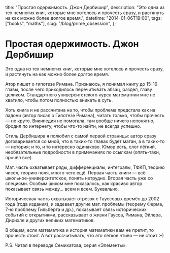   title: "Простая одержимость. Джон Дербишир",
  description:
    "Это одна из тех немногих книг, которые мне хотелось и прочесть сразу, и растянуть на как можно более долгое время.",
  datetime: "2014-01-06T19:00",
  tags: ["books", "maths"],
  slug: "/blog/prime_obsession",
};

# Простая одержимость. Джон Дербишир

Это одна из тех немногих книг, которые мне хотелось и прочесть сразу, и растянуть на как можно более долгое время.

Атор пишет о гипотезе Римана. Признаюсь, я понимал книгу до 15-16 главы, после чего приходилось перечитывать абзац, раздел, главу целиком. Стандартного университетского курса математики мне не хватило, чтобы потом полностью вникать в суть.

Хоть книга и не рассчитана на то, чтобы проблема предстала как на ладони (автор писал о Гипотезе Римана), читать только, чтобы прочесть — не круто. Википедия не помогала, там вообще ничего непонятно, бродил по интернету, чтобы что-то найти, не всегда успешно.

Стиль Дербишира я полюбил с самой первой страницы: автор сразу договаривается со мной, что в таких-то главах будет матан, а в таких-то — история; и то, и то интересно одинаково. Юмор есть, слог лёгкий, необязательные подробности в примечаниях по ссылкам (опять-таки, прочёл все).

Мат. часть охватывает ряды, дифференциалы, интегралы, ТФКП, теорию чисел, теорию поля, много чего ещё. Первая часть книги — всё школьное-университетское, понять нетрудно. Вторая часть уже со специями. Особым шиком мне показалось, как красиво автор показывает связь между… всем и всем. Буквально.

Историческая часть охватывает отрезок с Гауссовых времён до 2002 года (года издания), и задевает другие мат. проблемы (теорему Ферма, 7-ю проблему Гильберта и др.), показывает связь исторических событий с открытиями, рассказывает о жизни Гаусса, Римана, Эйлера, Дирихле и других великих математиков.

В общем, если математика и история математики вам не претит, то прочесть стоит. А вот рассчитывать, что это лёгкое чтиво — не стоит <nobr>:–)</nobr>

P.S. Читал в переводе Семихатова, серия «Элементы».
